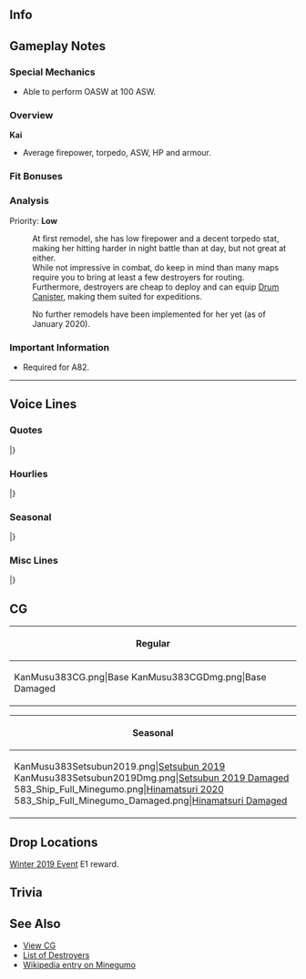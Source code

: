 ==Info==
{{KanmusuInfo|ID=383}}
{{KanmusuInfo|ID=383a}}

==Gameplay Notes==
===Special Mechanics===
* Able to perform OASW at 100 ASW.

===Overview===
'''Kai'''
* Average firepower, torpedo, ASW, HP and armour.  

===Fit Bonuses===
{{:{{BASEPAGENAME}}/Equipment Bonuses}}
{{clear}}

===Analysis===
Priority: '''Low'''

:At first remodel, she has low firepower and a decent torpedo stat, making her hitting harder in night battle than at day, but not great at either.
:While not impressive in combat, do keep in mind than many maps require you to bring at least a few destroyers for routing.
:Furthermore, destroyers are cheap to deploy and can equip [[Drum Canister]], making them suited for expeditions.

:No further remodels have been implemented for her yet (as of January 2020).

===Important Information===
* Required for A82. 
----

==Voice Lines==
===Quotes===
{{ShipquoteHeader}}
{{ShipquoteKai
|scenario = Introduction
|origin = 提督さん、おはようございます。朝潮型駆逐艦、峯雲、配置に付きます。
|translation = Admiral, good morning. Asashio-class destroyer, Minegumo, reporting for duty.
|audio = Minegumo-Intro.mp3
}}
{{ShipquoteKai
|scenario = Introduction
|kai = yes
|origin = 提督さん、おはようございます。朝潮型駆逐艦、峯雲、本日も配置に付きます。
|translation = Admiral, good morning. Asashio-class destroyer, Minegumo, reporting for duty today too.
|audio = MinegumoKai-Intro.mp3
}}
{{ShipquoteKai
|scenario = Library
|origin = 朝潮型駆逐艦、その八番艦の峯雲です。なっちゃんたちとともに、第九駆逐隊を編成、第四水雷戦隊の一翼として、南方作戦から、ミッドウェイ、そして激戦のソロモン方面を参加しました。ソロモンの戦況は日に日に厳しいくなってきて。村雨さんと二人の鼠輸送作戦が私の記憶の最後です。敵の電探…驚異ですね。でも、今度は…！
|translation = I'm the 8th ship of the Asashio-class destroyers, Minegumo. Along with Nacchan and the others, we formed the 9th Destroyer Division; we participated in the Southern Strategy, Midway and the hard fought battle of the Solomons as part of the 4th Torpedo Squadron. The progress of the war in the Solomons got worse every day. My last memory was going on a Tokyo Express together with Murasame. The enemy radar was... amazing. But this time...!
|audio = Minegumo-Library.mp3
}}
{{ShipquoteKai
|scenario = Secretary 1
|origin = はい、峯雲参ります。
|translation = Yes, I'm here.
|audio = Minegumo-Sec1.mp3
}}
{{ShipquoteKai
|scenario = Secretary 1
|kai = yes
|origin = はい、峯雲参ります。
|translation = Yes, I'm here.<ref>Same line but different inflection.</ref>
|audio = MinegumoKai-Sec1.mp3
}}
{{ShipquoteKai
|scenario = Secretary 2
|origin = 村雨さん……あぁ、提督…はい、峯雲いつでも抜錨できます。もちろん！
|translation = Murasame... Ah, Admiral... Yes, I'm can set off at any time. I am!
|audio = Minegumo-Sec2.mp3
}}
{{ShipquoteKai
|scenario = Secretary 2
|kai = yes
|origin = 提督さん、村雨さん、はい。峯雲、いつでも抜錨準備できています。ご一緒に。
|translation = Admiral, Murasame; yes. I'm ready to set off at any time. Let's go together.
|audio = MinegumoKai-Sec2.mp3
}}
{{ShipquoteKai
|scenario = Secretary 3
|origin = なっちゃんにを……うーん、大丈夫。きっと…きっと会える、ここなら…きっと！
|translation = Nacchan is... No, I'm fine. I'm sure... I'm sure I can meet her again here... Surely!
|audio = Minegumo-Sec3.mp3
}}
{{ShipquoteKai
|scenario = Secretary Idle
|origin = はっちゃん、おつかれさま！…えぇ、提督さん？しばらく見てないけど…あぁ、そうだ、聞いて、聞いて…この間村雨さんがね…あぁ、ねぇ、聞いてって…ん、ねぇ！
|translation = Good work, Nacchan! ...Eh, the Admiral? I haven't seen him in a while... Ah, that's right, listen to this... Just now, Murasame... Ah, hey, I said listen... H-hey!
|audio = Minegumo-Idle.mp3
}}
{{ShipquoteKai
|scenario = Secretary (Married)
|origin = 提督さん、お茶でもどうですか？村雨さんにわけていただいたお茶があるんです。とっておきな間宮羊羹も切りますね。少し息抜きご一緒に…どぞ。
|translation = Admiral, would you like some tea? I have some tea that I got from Murasame. I'll also go cut some Mamiya youkan. Just take a short break with me... Here.
|audio = Minegumo-SecMarried.mp3
}}
{{ShipquoteKai
|scenario = Wedding
|origin = 昨日の村雨さんも優しい買ったなぁ。…あぁ、はぁ、提督さん、ごめんなさい。私周り見ないで歩いてて…えぇ？話があるって？……こ、これは私に！？うそ…うそ！本当に！？……あの、私は…うーん、でも…嬉しい。ありがとうございます、提督さん。
|translation = Murasame was nice yesterday too... Ah, oh, Admiral, sorry. I wasn't looking where I was going... Eh? You have something to tell me? ...Th-this is for me!? No... no way! Really!? ...Umm, I... No, but... I'm happy. Thank you very much, Admiral.
|audio = Minegumo-Wedding.mp3
}}
{{ShipquoteKai
|scenario = Player's Score
|origin = 提督、情報ですね？お待ち下さい。峯雲がおもちします。…こちらです。
|translation = Admiral, you want information? Please wait. I'll go get it for you. ...Here it is.
|audio = Minegumo-PlayerScore.mp3
}}
{{ShipquoteKai
|scenario = Joining the Fleet
|origin = 第九駆逐隊、峯雲、出撃いたします。みんなさん…行きましょう！
|translation = 9th Destroyer Division, Minegumo, sortieing. Everyone... let's go!
|audio = Minegumo-JoinFleet.mp3
}}
{{ShipquoteKai
|scenario = Joining the Fleet
|kai = yes
|origin = 第九駆逐隊旗艦、峯雲、出撃いたします。みんなさん…行きましょう！
|translation = 9th Destroyer Division flagship, Minegumo, sortieing. Everyone... let's go!
|audio = MinegumoKai-JoinFleet.mp3
}}
{{ShipquoteKai
|scenario = Equipment 1
|origin = ありがとうございます…とっても嬉しい。
|translation = Thank you very much... I'm so happy.
|audio = Minegumo-Equip1.mp3
}}
{{ShipquoteKai
|scenario = Equipment 2
|origin = これなら、きっと…助かります。
|translation = This definitely... helps a lot.
|audio = Minegumo-Equip2.mp3
}}
{{ShipquoteKai
|scenario = Equipment 3
|origin = 安心は…できません。
|translation = I just don't... feel safe.
|audio = Minegumo-Equip3.mp3
}}
{{ShipquoteKai
|scenario = Supply
|origin = 提督さん、いつもありがとうございます。はぁ、嬉しい。
|translation = Admiral, thank you for everything. Ah, I'm happy.
|audio = Minegumo-Supply.mp3
}}
{{ShipquoteKai
|scenario = Docking (Minor Damage)
|origin = 申し訳ありません…少し、後ろに下がります。
|translation = I'm so very sorry... I'll be falling back for a while.
|audio = Minegumo-DockMinor.mp3
}}
{{ShipquoteKai
|scenario = Docking (Major Damage)
|origin = 第九駆逐隊に穴を開けってしまって……申し訳ありません！できるだけ早くを戻ります。ごめんなさい。
|translation = I'm so very sorry... for leaving the 9th Destroyer Division shorthanded! I'll do my best to get back as fast as I can. I'm sorry.
|audio = Minegumo-DockMajor.mp3
}}
{{ShipquoteKai
|scenario = Construction
|origin = 新しい艦が完成しました。
|translation = A new ship has been completed.
|audio = Minegumo-Construction.mp3
}}
{{ShipquoteKai
|scenario = Returning from Sortie
|origin = 艦隊戻りました。みんなさん、お疲れさまでした。はぁー、よかった。
|translation = The fleet has returned. Everyone, good work. Pheeew, thank goodness.
|audio = Minegumo-SortieReturn.mp3
}}
{{ShipquoteKai
|scenario = Starting a Sortie
|origin = 艦隊、峯雲が預からせていただきます。参りましょう。
|translation = Fleet, I've been put in charge. Let's go.
|audio = Minegumo-Sortie.mp3
}}
{{ShipquoteKai
|scenario = Starting a Battle
|origin = 敵……敵ですか…あれで…対空戦……いえ、砲戦…砲戦、よい！
|translation = Is that... Is that... the enemy... Ready for anti-air... No, surface action... Ready for surface action!
|audio = Minegumo-BattleStart.mp3
}}
{{ShipquoteKai
|scenario = Attack
|origin = 敵が、見えますか？そ、そう…う、うてぇ！
|translation = We've spotted the enemy? I-I see... F-fire!
|audio = Minegumo-Attack.mp3
}}
{{ShipquoteKai
|scenario = Night Battle Attack 
|origin = はぅ…どこ…？あぁ、見つけた！
|translation = Oh... where are they...? Ah, I found them!
|audio = Minegumo-NightAttack.mp3
}}
{{ShipquoteKai
|scenario = Night Battle
|origin = みんあさん…気をつけて…いやな…いやな感じがします。
|translation = Everyone... be careful... I... I have a bad feeling about this.
|audio = Minegumo-NightBattle.mp3
}}
{{ShipquoteKai
|scenario = MVP
|origin = えぇ、本当に！？やーった！村雨さん、なっちゃん、見て見て！今回、私が…私が一番ですって！あぁ、でも…みんなさんにお役に立てて、良かった。
|translation = Eh, really!? Hoooraaay! Murasame, Nacchan; look at this! This time it... it looks like I"m number one! Ah, but... I'm glad I was useful to everyone.
|audio = Minegumo-MVP.mp3
}}
{{ShipquoteKai
|scenario = Minor Damage 1
|origin = はぁー！い、いやだ！
|translation = Aaah! N-no!
|audio = Minegumo-MinorDmg1.mp3
}}
{{ShipquoteKai
|scenario = Minor Damage 2
|origin = はぁー！……敵はどこ…反撃を…！
|translation = Aaaah! ...Where is the enemy... We need to fight back...!
|audio = Minegumo-MinorDmg2.mp3
}}
{{ShipquoteKai
|scenario = Major Damage
|origin = い、いだ、火災が…火を消して！反撃しないと！
|translation = O-oh no, the fire is... Put it out! I need to fight back!
|audio = Minegumo-MajorDmg.mp3
}}
{{ShipquoteKai
|scenario = Sunk
|origin = 村雨さん、逃げて…ここは……この海はだめ…だめだから……ぁはぁ…逃げて…
|translation = Murasame, run... You can't... you can't fall... on this sea...*sob*... Run...
|audio = Minegumo-Sunk.mp3
}}
|} <references/>

{{clear}}

===Hourlies===
{{ShipquoteHeader | type = hourly}}
{{ShipquoteKai
|scenario = 00:00 
|origin = 提督さん、深夜０時。日付が変わりました。今夜は、この峯雲が秘書官を努めます。不束者ですが、どうぞよろしくおねがいいたします。
|translation = Admiral, it's midnight. The date has changed. I'll be your secretary tonight. I may not be very competent, but please take good care of me.
|audio = MinegumoKai-00.mp3
}}
{{ShipquoteKai
|scenario = 01:00 
|origin = マルヒトマルマル。……提督さん、さすがにこの時間になると、三水戦も静かみたいですね。はぁー。
|translation = 0100. ...Admiral, as expected it looks like even DesRon3 is quiet at this time. *sigh*
|audio = MinegumoKai-01.mp3
}}
{{ShipquoteKai
|scenario = 02:00 
|origin = マルフタマルマル。提督さん、お茶入れますね。眠気覚ましに、すこーしこくしておきますね。…はい、ここに置きます。熱いので、気をつけてくださいね？
|translation = 0200. Admiral, I'll make some tea. I'll make it juuuust a little strong to help you stay awake. ...Here you go, I'll just leave it here. It's hot so be careful alright?
|audio = MinegumoKai-02.mp3
}}
{{ShipquoteKai
|scenario = 03:00 
|origin = マルサンマルマル。もうこんな時間。提督さん、夜中の鎮守府は静かですが、時間が経つのもなんとか、早いような気がします。あぁ、気のせいですね。
|translation = 0300. It's already this time. Admiral, the Naval Base is peaceful at night but, it kinda feels like time is flying by. Ah, it's just me.
|audio = MinegumoKai-03.mp3
}}
{{ShipquoteKai
|scenario = 04:00 
|origin = マルヨンマルマル。もうすぐ朝ですね。今朝の朝食は何にしようかしら…提督さん、なにかご希望ありますか？あぁ、すみません。少し早すぎましたね。
|translation = 0400. It's almost morning. I wonder what I should make for breakfast... Admiral, is there anything you'd like? Ah, sorry. I'm getting a bit ahead of myself.
|audio = MinegumoKai-04.mp3
}}
{{ShipquoteKai
|scenario = 05:00 
|origin = マルゴーマルマル。……んー、もう朝。今のうちに朝食の下ごしらえしておきますね。ふふふん〜、ふふふん〜。……ごめんなさい。私、お料理好きみたいで。
|translation = 0500. ...Nggggh, it's already morning. I'll go get breakfast ready now. *humming*... Sorry. I just like cooking.
|audio = MinegumoKai-05.mp3
}}
{{ShipquoteKai
|scenario = 06:00 
|origin = マルロクマルマル。提督さん、みんなさんを起こしますね。総員、起こし！みんなさん、おはようございます！朝、朝です！みんなさん、総員起床です。
|translation = 0600. Admiral, I'll go assemble everyone up. All hands, assemble! Everyone, good morning! It's morning now! Everyone, time for all of you to get up.
|audio = MinegumoKai-06.mp3
}}
{{ShipquoteKai
|scenario = 07:00 
|origin = マルナナマルマル。さあ、提督さん、召し上がれ。峯雲特製の朝食です。ほかほかの麦飯と、大根と菜っ葉のお味噌汁。菜っ葉の漬物に、今日は特別に、野菜もおつけしました！はい、お茶はこちらです。どぞ。
|translation = 0700. Now, Admiral, it's time to eat. It's my special breakfast. Piping hot barley rice with daikon and vegetable miso soup. I specially stewed some vegetables for today's pickled vegetable dish! I'll leave some tea for you here. Help yourself.
|audio = MinegumoKai-07.mp3
}}
{{ShipquoteKai
|scenario = 08:00 
|origin = マルハチマルマル。提督さん、先に洗い物片付けしまえますので、少しだけお待ちいただけますとたすか……あぁ…ありがとうございます。手伝っていただいて…たすかります。
|translation = 0800. Admiral, please wait a moment while I clean the dishes... Ah... thank you very much. You lending a hand... really helps.
|audio = MinegumoKai-08.mp3
}}
{{ShipquoteKai
|scenario = 09:00 
|origin = マルキュマルマル。手伝っていただいたので、朝の洗い物も早く終わりました。提督さん、ありがとうございます。さあ、海に参りましょう！
|translation = 0900. We finished washing up fast thanks to your help. Admiral, thank you very much. Now, let's head out to sea!
|audio = MinegumoKai-09.mp3
}}
{{ShipquoteKai
|scenario = 10:00 
|origin = ヒトマルマルマル。あっちゃん、やまちゃん、第九駆逐隊、集合です。…あぁ、なっちゃん…大丈夫。きっと…きっと、ここでまた会える。私、信じています。
|translation = 1000. Acchan, Yamachan; the 9th Destroyer Division has assembled... Ah, Nacchan... It's fine. I'm sure... I'm sure, I'll meet her again here. I'm sure of it.
|audio = MinegumoKai-10.mp3
}}
{{ShipquoteKai
|scenario = 11:00 
|origin = ヒトヒトマルマ…あぁ、那珂さん。お疲れさまです。何を…あぁ、ライブの練習ですか？お疲れさまです。良かったら、お昼にこれを……はい、がんばります。
|translation = 110... Ah, Naka. Good work. What are you... Ah, practicing for your concert? Thanks for your hard work. If you don't mind, have this for your lunch... Yes, do your best.
|audio = MinegumoKai-11.mp3
}}
{{ShipquoteKai
|scenario = 12:00 
|origin = ヒトフタマルマル。提督さん、正午です。お昼にいたしましょう。今日の昼食は菜っ葉のおむすびです。お味噌汁とお茶はこちらに。はい、どぞ、召し上がってください。
|translation = 1200. Admiral, it's midday. Let's have lunch. Today's lunch is vegetable rice balls. The miso soup and tea is here. Come on, please help yourself.
|audio = MinegumoKai-12.mp3
}}
{{ShipquoteKai
|scenario = 13:00 
|origin = ヒトサンマルマル。提督さん、海の上で食べる菜っ葉のおむすびって、なんでこんなに美味しいでしょ？不思議ですよね、いつもおもうんです。潮風のせいでしょうか？
|translation = 1300. Admiral, why are the vegetable rice balls eaten out at sea more delicious? How strange, it's just the usual kind. Is it because of the sea breeze?
|audio = MinegumoKai-13.mp3
}}
{{ShipquoteKai
|scenario = 14:00 
|origin = ヒトヨンマル……うわぁ、危ない！きゃぁ！はぅ…黒潮さん、ごめんなさい！私…大丈夫ですか？…あぁ、おでこにたん瘤が…ご、ごめんなさい！
|translation = 140... Whoa, watch out! Kyaa! Ooh... Kuroshio, I'm sorry! I... Are you alright? ...Ah, there's a bump on your forehead... I-I'm sorry!<ref>She damaged Kuroshio's bow when she reversed into her.</ref>
|audio = MinegumoKai-14.mp3
}}
{{ShipquoteKai
|scenario = 15:00 
|origin = ヒトゴーマルマル。明石さんが近くにいてくれて、助かりました。はぁ…ついでに間宮さんから羊羹一皿を買っちゃえました。提督さん、後で切りますね？楽しみ。
|translation = 1500. Thank goodness Akashi was nearby. Whew... On another note, I went and bought one youkan from Mamiya. Admiral, I'll cut it later alright? I can't wait.
|audio = MinegumoKai-15.mp3
}}
{{ShipquoteKai
|scenario = 16:00 
|origin = ヒトロク…あぁ、由良さん、お疲れさまです！…はい、そうですね。ソロモンでは対空監視にも気をつけないと…はい、由良らさんも気をつけてくださいね。お願いします。
|translation = 16... Ah, Yura, good work! ...Yes, that's right. We need to be on anti-air alert in the Solomons... Yes, you please be careful too, Yura. Please.
|audio = MinegumoKai-16.mp3
}}
{{ShipquoteKai
|scenario = 17:00 
|origin = ヒトナナマルマル。提督さん、もうすぐ日が落ちます。この時間、本当にきれいですね。私、好きなんです、この時間。提督はどうですか？
|translation = 1700. Admiral, it's almost time for the sun to set. This time of day is really beautiful. I like this time of day. What about you, Admiral?
|audio = MinegumoKai-17.mp3
}}
{{ShipquoteKai
|scenario = 18:00 
|origin = ヒトハチマルマル。艦隊を港に戻しましょう。私夕食の支度を始めますね。提督さん、なにか食べたいものはありますか？遠慮なくおしゃってください。
|translation = 1800. Let's return the fleet to port. I'll go start preparing dinner. Admiral, is there anything you'd like to have? Please don't hesitate to let me know.
|audio = MinegumoKai-18.mp3
}}
{{ShipquoteKai
|scenario = 19:00 
|origin = ヒトキュマルマル。夕食は、提督さんご希望のハヤシライスです。たまにハヤシライスって、とっても食べたくなりますよね。お肉と玉ねぎ、そしてトマトもたっぷり使えました。栄養も満点です。さあ、召し上がれ。
|translation = 1900. Today's dinner is the Hayashi Rice you requested, Admiral. You really get the craving to eat Hayashi Rice once in a while. I put in lots of meat, onions and tomatos. It's very nutritious too. Now, help yourself.<ref>See [https://en.wikipedia.org/wiki/Hayashi_rice Hayashi Rice]</ref>
|audio = MinegumoKai-19.mp3
}}
{{ShipquoteKai
|scenario = 20:00 
|origin = フタマルマルマル…えっと、少し港の方が…あれは…川内さん、白露さん、時雨さん、五月雨さんも……提督さん、第三水雷戦隊が出撃していきます。こんな時間に…
|translation = 2000... Uhmmm, who's that at the harbour... That's... Sendai, Shiratsuyu, Shigure, and Samidare too... Admiral, the 3rd Torpedo Squadron is sortieing. At this time...
|audio = MinegumoKai-20.mp3
}}
{{ShipquoteKai
|scenario = 21:00 
|origin = フタヒトマルマル。提督さん、三水戦のみんなさん…少し心配ですね…私、村雨さんと出て見てきましょうか？えぇ、いい？あぁ、はい。
|translation = 2100. Admiral, I'm worried... about everyone in DesRon3... Can I head out with Murasame to check on them? Eh, everything is fine? Ah, yes.
|audio = MinegumoKai-21.mp3
}}
{{ShipquoteKai
|scenario = 22:00 
|origin = フタフタマルマル。提督さん、三水戦、全艦無事に帰投した模様です。よかった。やはり、これからの暗い海は電探が大切ですね。私も、装備するようにします。
|translation = 2200. Admiral, it seems that DesRon3 has returned safely. Thank goodness. Looks like radar will be important to have on the dark seas from now on. I'll equip some too.
|audio = MinegumoKai-22.mp3
}}
{{ShipquoteKai
|scenario = 23:00 
|origin = フタサンマルマル。提督さん、本日も艦隊運用、大変お疲れさまでした。明日もあります、少しお休みになっていただけたら…あぁ、はい。毛布お待ちしますね。
|translation = 2300. Admiral, thank you for your hard work deploying the fleet today. It'd be good if you got some rest before tomorrow comes... Ah, yes. I'll get you a blanket.
|audio = MinegumoKai-23.mp3
}}
|} <references/>

{{clear}}

===Seasonal===
{{SeasonalHeaderOld}}
{{SeasonalQuote
|scenario = [[Seasonal/Setsubun_2019|Setsubun 2019]]
|origin = 私達第九駆逐隊の鬼は……由良さん？…いいかしら……あぁ、でも、行っちゃえます！鬼は外！福は内！えーい！
|translation =	Our 9th Destroyer Division's Oni is... Yura? ...Is that OK... Ah, but, here I go! Demon begone! Fortune welcome! Take thiiis!
|audio = Minegumo_Setsubun_2019_Sec1.mp3
|notes = 
}}
{{SeasonalQuote
|scenario = [[Seasonal/Valentine%27s_Day_2019|Valentine's Day 2019]]
|origin = 提督さん、村雨さん、はい。峯雲のチョコレート…受け取ってください。…て、手作りなんです。
|translation =	Admiral, Murasame; here. Please accept... my chocolates. ...I-I made it myself.
|audio = Minegumo_Valentines_2019_Sec1.mp3
|notes = 
}}
{{SeasonalQuote
|scenario = [[Seasonal/White_Day_2019|White Day 2019]]
|origin = 提督さん、お返しをわざわざ…えぇ、村雨さんもこのクッキを？……気をつかっていただいてすみません。えへぇ、嬉しい。
|translation =	Admiral, you went out of your way to get me something in return... Eh, you gave these cookies to Murasame too? ...I humbly accept. Ehe, I'm happy.
|audio = Minegumo_White_Day_2019_Sec1.mp3
|notes = 
}}
{{SeasonalQuote
|scenario = [[Seasonal/Sixth_Anniversary|Zuiun Festival 2019]]
|origin = 瑞雲祭り。これが噂の……村雨さん、なんですか？えぇ？この緑の法被を着て…踊れ？音頭？えぇ？なに？
|translation =	The Zuiun Festival. So this is what it is... Murasame, what is it? Eh? Put on this this green happi and... dance? A folk dance? Eh? What?
|audio = Minegumo_Zuiun_Festival_2019_Sec1.mp3
|notes = Zuiun Festival Line
}}
{{SeasonalQuote
|scenario = [[Seasonal/Sixth_Anniversary|6th Anniversary]]
|origin = 提督さん、村雨さん、艦隊は六周年を迎えたそうで。本当におめでとうございます。峯雲、お祝いいたします。
|translation =	Admiral, Murasame; it's the fleet's 6th Anniversary. I give you my sincerest congratulations.
|audio = Minegumo_6th_Anniversary_Sec2.mp3
|notes = Secretary 2
}}
{{SeasonalQuote
|scenario = [[Seasonal/Rainy_Season_2019|Rainy Season 2019]]
|origin = お…雨…どうしよう？傘が…お！村雨さん、いいんですか？ありがとうございます。すみません。
|translation =	Oh... Rain... What'll I do? I don't have an... Oh! Murasame, may I? Thank you very much. Sorry about this.
|audio = Minegumo_Rainy_Season_2019_Sec1.mp3
|notes = 
}}
{{SeasonalQuote
|scenario = [[Seasonal/Summer_2019|Summer 2019]]
|origin = もうすぐ夏。村雨さんは今年も水着着るのかな……私は…どうしよう？はぁ、悩む…
|translation =	It's almost summer. I wonder if Murasame will be wearing a swimsuit again this year... What should... I do? *sigh* I can't decide...
|audio = Minegumo_Summer_2019_Sec1.mp3
|notes = 
}}
{{SeasonalQuote
|scenario = [[Seasonal/Autumn_2019|Autumn 2019]]
|origin = 夏も終わり。食べ物の美味しい季節、秋ですね。秋祭りも楽しみ。提督さんはどうですか？
|translation =	Summer is over. It's now the season of delicious things, autumn. I can't wait for the autumn festival. What about you, Admiral?
|audio = Minegumo_Autumn_2019_Sec1.mp3
|notes = 
}}
{{SeasonalQuote
|scenario = [[Seasonal/Saury_2019|Saury 2019]]
|origin = 秋刀魚の美味しい季節ですね。旬の秋刀魚は…はむ…ん！本当美味しいですね。提督さんも、はい、どうぞ。
|translation =	It's the season of delicious saury. Fresh saury is... *nom*... Mmm! It's really delicious. Admiral, have some too.
|audio = Minegumo_Saury_2019_Sec1.mp3
|notes = 
}}
{{SeasonalQuote
|scenario = [[Seasonal/New_Year_2020|New Year 2020]]
|origin = 提督さん、あけましておめでとうございます。本年も、第九駆逐隊、そして峯雲を、よろしくご指導ください。
|translation =	Admiral, Happy New Year. Please continue to lead me and the rest of Destroyer Division 9 in the coming year.
|audio = Minegumo_New_Year_2020_Secretary_1.mp3
|notes = 
}}
{{SeasonalQuote
|scenario = [[Seasonal/Coming_of_Spring_2020|Spring 2020]]
|origin = 提督さん、今第九駆逐隊でお花見の用意をしてるんです。よかったら、提督さんもご一緒に…あぁ、はい！
|translation =	Admiral, the 9th Destroyer Division is making preparations to go flower viewing now. If you don't mind, would you like to come along... Ah, yes!
|audio = Minegumo_Spring_2020_Secretary_1.mp3
|notes = 
}}
{{SeasonalQuote
|scenario = [[Seasonal/Seventh_Anniversary|7th Anniversary]]
|origin = 提督さん、村雨さん、艦隊は七周年を迎えたそうです。おめでとうございます。こちらお祝いのお花です。
|translation =	Admiral, Murasame, the fleet's 7th Anniversary is here. Congratulations. These flowers are to celebrate.
|audio = Minegumo_7th_Anniversary_Secretary_2.mp3
|notes = Secretary 2
}}
{{SeasonalQuote
|scenario = [[Seasonal/Eighth_Anniversary|8th Anniversary]]
|origin = 提督さん、村雨さん、アっちゃん、艦隊は八周年です。おめでとうございます。峯雲も感謝です。嬉しい。
|translation =	Admiral, Murasame, Acchan, it's the fleet's 8th Anniversary. Congratulations. I'm thankful too. And happy.
|audio = Minegumo_8th Anniversary_Secretary_1.mp3
|notes = 
}}
|}<references/>

{{clear}}

===Misc Lines===
{{SeasonalHeaderOld}}
{{SeasonalQuote
|scenario = [[Winter_2019_Event#Friend_Fleet_Voice_Lines|Winter 2019 Event]]
|origin = 村雨さん、私、峯雲もご一緒です。だから…
|translation =	Murasame, I, Minegumo will be with you. That's why...
|audio = MinegumoKai-Friend_Fleet_1.mp3
|notes = Friend Fleet 1
}}
{{SeasonalQuote
|scenario = [[Winter_2019_Event#Friend_Fleet_Voice_Lines|Winter 2019 Event]]
|origin = 了解しました。峯雲、続きます。
|translation =	Roger that. I'll follow you.
|audio = MinegumoKai-Friend_Fleet_2.mp3
|notes = Friend Fleet 2
}}
{{SeasonalQuote
|scenario = [[Winter_2019_Event#Friend_Fleet_Voice_Lines|Winter 2019 Event]]
|origin = 第九駆逐隊、戦場海域に到着。機関、増速！みんなさん、参りましょう！
|translation =	The 9th Destroyer Division has arrived at the operation area. Engine room, increase speed! Everyone, let's go!
|audio = MinegumoKai-Friend_Fleet_3.mp3
|notes = Friend Fleet 3
}}
|}<references/>

{{clear}}

==CG==
{| class="mw-collapsible mw-collapsed wikitable" style="width: 100%;"
!Regular
|-
|<gallery>
KanMusu383CG.png|Base
KanMusu383CGDmg.png|Base Damaged
</gallery>
|}

{| class="mw-collapsible mw-collapsed wikitable" style="width: 100%;"
!Seasonal
|-
|<gallery>
KanMusu383Setsubun2019.png|[[Seasonal/Setsubun_2019|Setsubun 2019]]
KanMusu383Setsubun2019Dmg.png|[[Seasonal/Setsubun_2019|Setsubun 2019 Damaged]]
583_Ship_Full_Minegumo.png|[[Seasonal/Hinamatsuri_2020|Hinamatsuri 2020]]
583_Ship_Full_Minegumo_Damaged.png|[[Seasonal/Hinamatsuri_2020|Hinamatsuri Damaged]]
</gallery>
|}

==Drop Locations==
[[Winter_2019_Event|Winter 2019 Event]] E1 reward.

==Trivia==

==See Also==
*[[{{PAGENAMEE}}/Gallery|View {{PAGENAME}} CG]]
*[[Elitedd|List of Destroyers]]
*[[wikipedia:Japanese_destroyer_Minegumo_(1937)|Wikipedia entry on Minegumo]]
{{shiplist}}